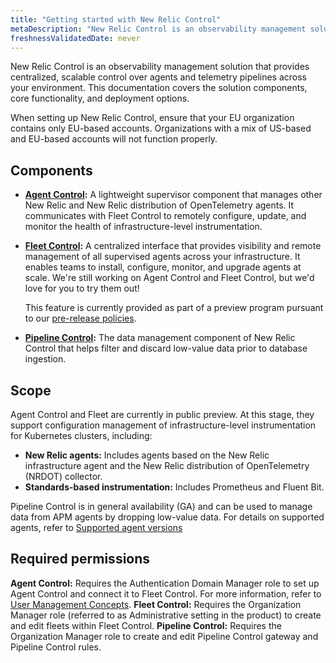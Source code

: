 ```yaml
---
title: "Getting started with New Relic Control"
metaDescription: "New Relic Control is an observability management solution that provides centralized, scalable control over agents and telemetry pipelines across your environment."
freshnessValidatedDate: never
---
```


New Relic Control is an observability management solution that provides centralized, scalable control over agents and telemetry pipelines across your environment. This documentation covers the solution components, core functionality, and deployment options.

<Callout title="important">
  When setting up New Relic Control, ensure that your EU organization contains only EU-based accounts. Organizations with a mix of US-based and EU-based accounts will not function properly.
</Callout>

## Components
- **[Agent Control](/docs/new-relic-control/agent-control/overview):** A lightweight supervisor component that manages other New Relic and New Relic distribution of OpenTelemetry agents. It communicates with Fleet Control to remotely configure, update, and monitor the health of infrastructure-level instrumentation.
- **[Fleet Control](/docs/new-relic-control/fleet-control/overview):** A centralized interface that provides visibility and remote management of all supervised agents across your infrastructure. It enables teams to install, configure, monitor, and upgrade agents at scale. 
  <Callout title="preview">
  We're still working on Agent Control and Fleet Control, but we'd love for you to try them out!

  This feature is currently provided as part of a preview program pursuant to our [pre-release policies](/docs/licenses/license-information/referenced-policies/new-relic-pre-release-policy).
  </Callout>
- **[Pipeline Control](/docs/new-relic-control/pipeline-control/overview):** The data management component of New Relic Control that helps filter and discard low-value data prior to database ingestion.  

## Scope
Agent Control and Fleet are currently in public preview. At this stage, they support configuration management of infrastructure-level instrumentation for Kubernetes clusters, including:
- **New Relic agents:** Includes agents based on the New Relic infrastructure agent and the New Relic distribution of OpenTelemetry (NRDOT) collector.
- **Standards-based instrumentation:** Includes Prometheus and Fluent Bit.

Pipeline Control is in general availability (GA) and can be used to manage data from APM agents by dropping low-value data. For details on supported agents, refer to [Supported agent versions](/docs/new-relic-control/pipeline-control/modify-agent-configuration/#supported-agent-versions)

## Required permissions
**Agent Control:** Requires the Authentication Domain Manager role to set up Agent Control and connect it to Fleet Control. For more information, refer to [User Management Concepts](/docs/accounts/accounts-billing/new-relic-one-user-management/user-management-concepts/#admin-settings).
**Fleet Control:** Requires the Organization Manager role (referred to as Administrative setting in the product) to create and edit fleets within Fleet Control.
**Pipeline Control:** Requires the Organization Manager role to create and edit Pipeline Control gateway and Pipeline Control rules.